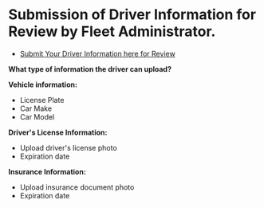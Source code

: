 # Submission of Driver Information for Review by Fleet Administrator.

- [Submit Your Driver Information  here for Review](https://www.meterapp.co/en/account/documents)

**What type of information the driver can upload?**

**Vehicle information:**
* License Plate
* Car Make
* Car Model

**Driver's License Information:**
* Upload driver's license photo
* Expiration date

**Insurance Information:**
* Upload insurance document photo
* Expiration date
